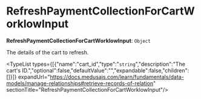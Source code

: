 
# RefreshPaymentCollectionForCartWorklowInput

 **RefreshPaymentCollectionForCartWorklowInput**: `Object`

The details of the cart to refresh.

<TypeList types={[{"name":"cart_id","type":"`string`","description":"The cart's ID.","optional":false,"defaultValue":"","expandable":false,"children":[]}]} expandUrl="https://docs.medusajs.com/learn/fundamentals/data-models/manage-relationships#retrieve-records-of-relation" sectionTitle="RefreshPaymentCollectionForCartWorklowInput"/>
